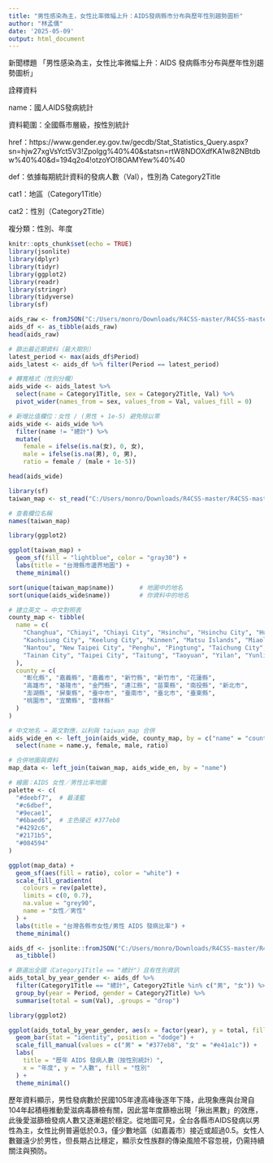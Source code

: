 ---
title: "男性感染為主，女性比率微幅上升：AIDS發病縣市分布與歷年性別趨勢圖析"
author: "林孟儒"
date: '2025-05-09'
output: html_document
---
新聞標題
「男性感染為主，女性比率微幅上升：AIDS 發病縣市分布與歷年性別趨勢圖析」

詮釋資料

name：國人AIDS發病統計

資料範圍：全國縣市層級，按性別統計

href：https://www.gender.ey.gov.tw/gecdb/Stat_Statistics_Query.aspx?sn=hjw27xgVsYct5V3!Zpolgg%40%40&statsn=rtW8NDOXdfKA1w82NBtdbw%40%40&d=194q2o4!otzoYO!8OAMYew%40%40

def：依據每期統計資料的發病人數（Val），性別為 Category2Title

cat1：地區（Category1Title）

cat2：性別（Category2Title）

複分類：性別、年度


```{r setup, include=FALSE}
knitr::opts_chunk$set(echo = TRUE)
library(jsonlite)
library(dplyr)
library(tidyr)
library(ggplot2)
library(readr)
library(stringr)
library(tidyverse)
library(sf)
```


```{r}
aids_raw <- fromJSON("C:/Users/monro/Downloads/R4CSS-master/R4CSS-master/國人AIDS發病統計-依縣市分.json")
aids_df <- as_tibble(aids_raw)
head(aids_raw)
```

```{r}
# 篩出最近期資料（最大期別）
latest_period <- max(aids_df$Period)
aids_latest <- aids_df %>% filter(Period == latest_period)

# 轉寬格式（性別分欄）
aids_wide <- aids_latest %>%
  select(name = Category1Title, sex = Category2Title, Val) %>%
  pivot_wider(names_from = sex, values_from = Val, values_fill = 0)

# 新增比值欄位：女性 / (男性 + 1e-5) 避免除以零
aids_wide <- aids_wide %>%
  filter(name != "總計") %>%
  mutate(
    female = ifelse(is.na(女), 0, 女),
    male = ifelse(is.na(男), 0, 男),
    ratio = female / (male + 1e-5))

head(aids_wide)
```


```{r}
library(sf)
taiwan_map <- st_read("C:/Users/monro/Downloads/R4CSS-master/R4CSS-master/tw.json")

# 查看欄位名稱
names(taiwan_map)

library(ggplot2)

ggplot(taiwan_map) +
  geom_sf(fill = "lightblue", color = "gray30") +
  labs(title = "台灣縣市邊界地圖") +
  theme_minimal()

```
```{r}
sort(unique(taiwan_map$name))       # 地圖中的地名
sort(unique(aids_wide$name))        # 你資料中的地名
```

```{r}
# 建立英文 → 中文對照表
county_map <- tibble(
  name = c(
    "Changhua", "Chiayi", "Chiayi City", "Hsinchu", "Hsinchu City", "Hualien",
    "Kaohsiung City", "Keelung City", "Kinmen", "Matsu Islands", "Miaoli",
    "Nantou", "New Taipei City", "Penghu", "Pingtung", "Taichung City",
    "Tainan City", "Taipei City", "Taitung", "Taoyuan", "Yilan", "Yunlin"
  ),
  county = c(
    "彰化縣", "嘉義縣", "嘉義市", "新竹縣", "新竹市", "花蓮縣",
    "高雄市", "基隆市", "金門縣", "連江縣", "苗栗縣", "南投縣", "新北市",
    "澎湖縣", "屏東縣", "臺中市", "臺南市", "臺北市", "臺東縣",
    "桃園市", "宜蘭縣", "雲林縣"
  )
)

# 中文地名 → 英文對應，以利與 taiwan_map 合併
aids_wide_en <- left_join(aids_wide, county_map, by = c("name" = "county")) %>%
  select(name = name.y, female, male, ratio)

# 合併地圖與資料
map_data <- left_join(taiwan_map, aids_wide_en, by = "name")

```

```{r}
# 繪圖：AIDS 女性／男性比率地圖
palette <- c(
  "#deebf7",  # 最淺藍
  "#c6dbef",
  "#9ecae1",
  "#6baed6",  # 主色接近 #377eb8
  "#4292c6",
  "#2171b5",
  "#084594"  
)

ggplot(map_data) +
  geom_sf(aes(fill = ratio), color = "white") +
  scale_fill_gradientn(
    colours = rev(palette), 
    limits = c(0, 0.7),
    na.value = "grey90",
    name = "女性／男性"
  ) +
  labs(title = "台灣各縣市女性/男性 AIDS 發病比率") +
  theme_minimal()
```


```{r}
aids_df <- jsonlite::fromJSON("C:/Users/monro/Downloads/R4CSS-master/R4CSS-master/國人AIDS發病統計-依縣市分.json") %>%
  as_tibble()

# 篩選出全國（Category1Title == "總計"）且有性別資訊
aids_total_by_year_gender <- aids_df %>%
  filter(Category1Title == "總計", Category2Title %in% c("男", "女")) %>%
  group_by(year = Period, gender = Category2Title) %>%
  summarise(total = sum(Val), .groups = "drop")
```


```{r}
library(ggplot2)

ggplot(aids_total_by_year_gender, aes(x = factor(year), y = total, fill = gender)) +
  geom_bar(stat = "identity", position = "dodge") +
  scale_fill_manual(values = c("男" = "#377eb8", "女" = "#e41a1c")) +
  labs(
    title = "歷年 AIDS 發病人數（按性別統計）",
    x = "年度", y = "人數", fill = "性別"
  ) +
  theme_minimal()
```

歷年資料顯示，男性發病數於民國105年達高峰後逐年下降，此現象應與台灣自104年起積極推動愛滋病毒篩檢有關，因此當年度篩檢出現「揪出黑數」的效應，此後愛滋篩檢發病人數又逐漸趨於穩定。從地圖可見，全台各縣市AIDS發病以男性為主，女性比例普遍低於0.3，僅少數地區（如嘉義市）接近或超過0.5。女性人數雖遠少於男性，但長期占比穩定，顯示女性族群的傳染風險不容忽視，仍需持續關注與預防。
